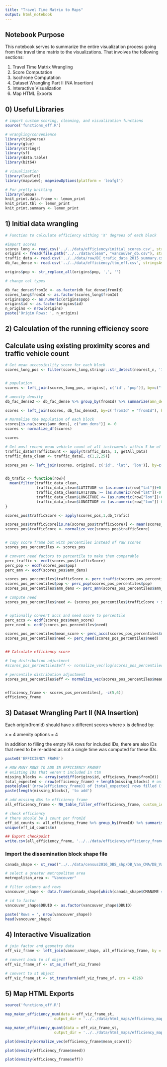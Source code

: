 ```yaml
---
title: "Travel Time Matrix to Maps"
output: html_notebook
---
```


## Notebook Purpose

This notebook serves to summarize the entire visualization process going from 
the travel time matrix to the visualizations. That involves the following 
sections:

1) Travel Time Matrix Wrangling
2) Score Computation
3) Isochrone Computation
4) Dataset Wrangling Part II (NA Insertion)
5) Interactive Visualization
6) Map HTML Exports

## 0) Useful Libraries

```r
# import custom scoring, cleaning, and visualization functions
source('functions_eff.R')

# wrangling/convenience
library(tidyverse)
library(glue)
library(stringr)
library(sf)
library(data.table)
library(bit64)

# visualization
library(leaflet)
library(mapview); mapviewOptions(platform = 'leafgl')

# For pretty knitting
library(lemon)
knit_print.data.frame <- lemon_print
knit_print.tbl <- lemon_print
knit_print.summary <- lemon_print
```




## 1) Initial data wrangling
```r

# Function to calculate efficiency withing 'X' degrees of each block

#import scores
scores_long <- read.csv('../../data/efficiency/initial_scores.csv', stringsAsFactors = FALSE)
origins <- fread(file.path("../../data/clean", "vancouver_db.csv"), stringsAsFactors = FALSE)[, .(id, pop, lat, lon)]
traffic_data <- read.csv('../../data/raw/BC_trafic_data_2015_summary.csv', stringsAsFactors = FALSE)[c(9,10,16:37)]
db_fac_dense <- read.csv('../../data/efficiency/ttm_eff.csv', stringsAsFactors = FALSE)

origins$pop <- str_replace_all(origins$pop, ',', '')

# change col types

db_fac_dense$fromId <- as.factor(db_fac_dense$fromId)
scores_long$fromId <- as.factor(scores_long$fromId)
origins$pop <- as.numeric(origins$pop)  
origins$id <- as.factor(origins$id)  
n_origins <- nrow(origins)
paste('Origin Rows: ', n_origins)
```

## 2) Calculation of the running efficiency score
## Calculate using existing proximity scores and traffic vehicle count
```r
# Get mean accessibility score for each block
scores_long_pos <- filter(scores_long,stringr::str_detect(nearest_n, '1') & stringr::str_detect(weight, 'no'))[,c(1,3)] %>% group_by(fromId) %>% summarise(mean_score = mean(score))


# population
scores <- left_join(scores_long_pos, origins[, c('id', 'pop')], by=c("fromId" = "id"), keep = FALSE)

# amenity density
db_fac_dense2 <- db_fac_dense %>% group_by(fromId) %>% summarize(amn_dens = as.double(n()))

scores <- left_join(scores, db_fac_dense2, by=c('fromId' = "fromId"), keep = FALSE)

# Normalize the population of each block
scores[is.na(scores$amn_dens), c("amn_dens")] <- 0
scores <- normalize_df(scores)

scores
```



```r

# Get most recent mean vehicle count of all instruments within 5 km of each data block
traffic_data$TrafficCount <- apply(traffic_data, 1, getAll_Data)
traffic_data_clean <- traffic_data[, c(1,2,25)]

scores_pos <- left_join(scores, origins[, c('id', 'lat', 'lon')], by=c("fromId" = "id"), keep = FALSE)


db_trafic <- function(row){
  mean(filter(traffic_data_clean, 
              traffic_data_clean$LATITUDE <= (as.numeric(row["lat"])+0.0675) & 
              traffic_data_clean$LATITUDE >= (as.numeric(row["lat"])-0.0675) & 
              traffic_data_clean$LONGITUDE <= (as.numeric(row["lon"])+0.0675) & 
              traffic_data_clean$LONGITUDE >= (as.numeric(row["lon"])-0.0675))$TrafficCount, na.rm = TRUE) 
}

scores_pos$trafficScore <- apply(scores_pos,1,db_trafic)

scores_pos$trafficScore[is.na(scores_pos$trafficScore)] <- mean(scores_pos$trafficScore, na.rm = TRUE)
scores_pos$trafficScore <- normalize_vec(scores_pos$trafficScore)


# copy score frame but with percentiles instead of raw scores
scores_pos_percentiles <- scores_pos

# convert need factors to percentile to make them comparable
perc_traffic <- ecdf(scores_pos$trafficScore)
perc_pop <- ecdf(scores_pos$pop) 
perc_amn <- ecdf(scores_pos$amn_dens)

scores_pos_percentiles$trafficScore <- perc_traffic(scores_pos_percentiles$trafficScore)
scores_pos_percentiles$pop <- perc_pop(scores_pos_percentiles$pop)
scores_pos_percentiles$amn_dens <- perc_amn(scores_pos_percentiles$amn_dens)

# compute need
scores_pos_percentiles$need <- (scores_pos_percentiles$trafficScore + scores_pos_percentiles$pop + scores_pos_percentiles$amn_dens)/3


# optionally convert accs and need score to percentile
perc_accs <- ecdf(scores_pos$mean_score) 
perc_need <- ecdf(scores_pos_percentiles$need)

scores_pos_percentiles$mean_score <- perc_accs(scores_pos_percentiles$mean_score)
scores_pos_percentiles$need <- perc_need(scores_pos_percentiles$need)


## Calculate efficiency score

# log distribution adjustment
#scores_pos_percentiles$eff <- normalize_vec(log(scores_pos_percentiles$mean_score)) - scores_pos_percentiles$need

# percentile distribution adjustment
scores_pos_percentiles$eff <- normalize_vec(scores_pos_percentiles$mean_score - scores_pos_percentiles$need, x = -1, y = 1)


efficiency_frame <- scores_pos_percentiles[, -c(5,6)]
efficiency_frame
```






## 3) Dataset Wrangling Part II (NA Insertion)

Each origin(fromId) should have x different scores where x is defined by:

x = 4 amenity options = 4

In addition to filling the empty NA rows for included IDs, there are also IDs
that need to be re-added as not a single time was computed for these IDs.


```r
paste0('EFFICIENCY FRAME')

# HOW MANY ROWS TO ADD IN EFFICIENCY FRAME?
# existing IDs that weren't included in ttm
missing_blocks <- array(setdiff(origins$id, efficiency_frame$fromId))
total_expected <- nrow(efficiency_frame) + length(missing_blocks) # only 4 values per origin
paste(glue('{nrow(efficiency_frame)} of {total_expected} rows filled ({round((nrow(efficiency_frame) / total_expected)*100, 2)}%)'))
paste(length(missing_blocks), 'to add')
```

```r

# add missing NAs to efficiency frame
all_efficiency_frame <- NA_table_filler_eff(efficiency_frame, custom_idx = missing_blocks)

# check efficiency
# there should be 1 count per fromId
eff_id_counts <- all_efficiency_frame %>% group_by(fromId) %>% summarise(n = n())
unique(eff_id_counts$n)

```


```r

## Export checkpoint
write.csv(all_efficiency_frame, '../../data/efficiency/efficiency_frame.csv', row.names = FALSE)

```


### Import the dissemination block shape file
```r
canada_shape <- st_read("../../data/census2016_DBS_shp/DB_Van_CMA/DB_Van_CMA.shp", stringsAsFactors = FALSE)

# select a greater metropolitan area
metropolitan_area <- "Vancouver"

# filter columns and rows
vancouver_shape <- data.frame(canada_shape[which(canada_shape$CMANAME == metropolitan_area), c(1, 28)])

# id to factor
vancouver_shape$DBUID <- as.factor(vancouver_shape$DBUID)

paste('Rows = ', nrow(vancouver_shape))
head(vancouver_shape)
```


## 4) Interactive Visualization
```r
# join factor and geometry data 
eff_viz_frame <- left_join(vancouver_shape, all_efficiency_frame, by = c('DBUID' = 'fromId'))

# convert back to sf object
eff_viz_frame_sf <- st_as_sf(eff_viz_frame)

# convert to st object
eff_viz_frame_st <- st_transform(eff_viz_frame_sf, crs = 4326)

```



## 5) Map HTML Exports

```r
source('functions_eff.R')

map_maker_efficiency_num(data = eff_viz_frame_st,
                      output_dir = '../../data/html_maps/efficiency_maps')

map_maker_efficiency_quant(data = eff_viz_frame_st,
                      output_dir = '../../data/html_maps/efficiency_maps')
```


```r
plot(density(normalize_vec(efficiency_frame$mean_score)))

plot(density(efficiency_frame$need))

plot(density(efficiency_frame$eff))


```





























